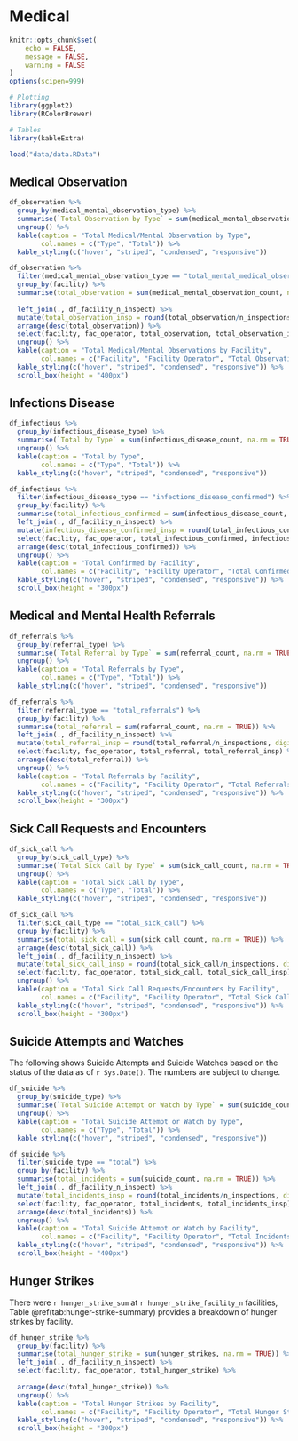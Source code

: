 # Medical

```r
knitr::opts_chunk$set(
	echo = FALSE,
	message = FALSE,
	warning = FALSE
)
options(scipen=999)
```

```r
# Plotting
library(ggplot2)
library(RColorBrewer)

# Tables
library(kableExtra)

load("data/data.RData")
```

## Medical Observation

```r
df_observation %>% 
  group_by(medical_mental_observation_type) %>% 
  summarise(`Total Observation by Type` = sum(medical_mental_observation_count, na.rm = TRUE)) %>% 
  ungroup() %>% 
  kable(caption = "Total Medical/Mental Observation by Type",
        col.names = c("Type", "Total")) %>% 
  kable_styling(c("hover", "striped", "condensed", "responsive"))

```

```r
df_observation %>% 
  filter(medical_mental_observation_type == "total_mental_medical_observation") %>%
  group_by(facility) %>% 
  summarise(total_observation = sum(medical_mental_observation_count, na.rm = TRUE)) %>% 
  
  left_join(., df_facility_n_inspect) %>% 
  mutate(total_observation_insp = round(total_observation/n_inspections, digits = 0)) %>% 
  arrange(desc(total_observation)) %>% 
  select(facility, fac_operator, total_observation, total_observation_insp) %>% 
  ungroup() %>% 
  kable(caption = "Total Medical/Mental Observations by Facility",
        col.names = c("Facility", "Facility Operator", "Total Observation", "Total Observation by Inspection")) %>% 
  kable_styling(c("hover", "striped", "condensed", "responsive")) %>% 
  scroll_box(height = "400px")
```

## Infections Disease

```r

df_infectious %>% 
  group_by(infectious_disease_type) %>% 
  summarise(`Total by Type` = sum(infectious_disease_count, na.rm = TRUE)) %>% 
  ungroup() %>% 
  kable(caption = "Total by Type",
        col.names = c("Type", "Total")) %>% 
  kable_styling(c("hover", "striped", "condensed", "responsive"))
```

```r
df_infectious %>% 
  filter(infectious_disease_type == "infections_disease_confirmed") %>% 
  group_by(facility) %>% 
  summarise(total_infectious_confirmed = sum(infectious_disease_count, na.rm = TRUE)) %>%
  left_join(., df_facility_n_inspect) %>% 
  mutate(infectious_disease_confirmed_insp = round(total_infectious_confirmed/n_inspections, digits = 0)) %>% 
  select(facility, fac_operator, total_infectious_confirmed, infectious_disease_confirmed_insp) %>%
  arrange(desc(total_infectious_confirmed)) %>% 
  ungroup() %>% 
  kable(caption = "Total Confirmed by Facility",
        col.names = c("Facility", "Facility Operator", "Total Confirmed", "Total Confirmed by Inspection")) %>% 
  kable_styling(c("hover", "striped", "condensed", "responsive")) %>% 
  scroll_box(height = "300px")
```

## Medical and Mental Health Referrals

```r
df_referrals %>% 
  group_by(referral_type) %>% 
  summarise(`Total Referral by Type` = sum(referral_count, na.rm = TRUE)) %>% 
  ungroup() %>% 
  kable(caption = "Total Referrals by Type",
        col.names = c("Type", "Total")) %>% 
  kable_styling(c("hover", "striped", "condensed", "responsive"))
```

```r
df_referrals %>% 
  filter(referral_type == "total_referrals") %>% 
  group_by(facility) %>% 
  summarise(total_referral = sum(referral_count, na.rm = TRUE)) %>% 
  left_join(., df_facility_n_inspect) %>% 
  mutate(total_referral_insp = round(total_referral/n_inspections, digits = 0)) %>% 
  select(facility, fac_operator, total_referral, total_referral_insp) %>% 
  arrange(desc(total_referral)) %>% 
  ungroup() %>% 
  kable(caption = "Total Referrals by Facility",
        col.names = c("Facility", "Facility Operator", "Total Referrals", "Total Referrals by Inspection")) %>% 
  kable_styling(c("hover", "striped", "condensed", "responsive")) %>% 
  scroll_box(height = "300px")
```

## Sick Call Requests and Encounters

```r
df_sick_call %>% 
  group_by(sick_call_type) %>% 
  summarise(`Total Sick Call by Type` = sum(sick_call_count, na.rm = TRUE)) %>% 
  ungroup() %>% 
  kable(caption = "Total Sick Call by Type",
        col.names = c("Type", "Total")) %>% 
  kable_styling(c("hover", "striped", "condensed", "responsive"))
```

```r
df_sick_call %>% 
  filter(sick_call_type == "total_sick_call") %>% 
  group_by(facility) %>% 
  summarise(total_sick_call = sum(sick_call_count, na.rm = TRUE)) %>% 
  arrange(desc(total_sick_call)) %>% 
  left_join(., df_facility_n_inspect) %>% 
  mutate(total_sick_call_insp = round(total_sick_call/n_inspections, digits = 0)) %>% 
  select(facility, fac_operator, total_sick_call, total_sick_call_insp) %>% 
  ungroup() %>% 
  kable(caption = "Total Sick Call Requests/Encounters by Facility",
        col.names = c("Facility", "Facility Operator", "Total Sick Call", "Total Sick Call by Inspection")) %>% 
  kable_styling(c("hover", "striped", "condensed", "responsive")) %>% 
  scroll_box(height = "300px")
```

## Suicide Attempts and Watches

The following shows Suicide Attempts and Suicide Watches based on the status of the data as of `r Sys.Date()`. The numbers are subject to change.

```r
df_suicide %>% 
  group_by(suicide_type) %>% 
  summarise(`Total Suicide Attempt or Watch by Type` = sum(suicide_count, na.rm = TRUE)) %>% 
  ungroup() %>% 
  kable(caption = "Total Suicide Attempt or Watch by Type",
        col.names = c("Type", "Total")) %>% 
  kable_styling(c("hover", "striped", "condensed", "responsive"))
```

```r
df_suicide %>% 
  filter(suicide_type == "total") %>% 
  group_by(facility) %>% 
  summarise(total_incidents = sum(suicide_count, na.rm = TRUE)) %>% 
  left_join(., df_facility_n_inspect) %>% 
  mutate(total_incidents_insp = round(total_incidents/n_inspections, digits = 0)) %>% 
  select(facility, fac_operator, total_incidents, total_incidents_insp) %>% 
  arrange(desc(total_incidents)) %>% 
  ungroup() %>% 
  kable(caption = "Total Suicide Attempt or Watch by Facility",
        col.names = c("Facility", "Facility Operator", "Total Incidents", "Total Incidents by Inspection")) %>% 
  kable_styling(c("hover", "striped", "condensed", "responsive")) %>% 
  scroll_box(height = "400px")
```

## Hunger Strikes

There were `r hunger_strike_sum` at `r hunger_strike_facility_n` facilities, Table \@ref(tab:hunger-strike-summary) provides a breakdown of hunger strikes by facility.

```r
df_hunger_strike %>%
  group_by(facility) %>% 
  summarise(total_hunger_strike = sum(hunger_strikes, na.rm = TRUE)) %>% 
  left_join(., df_facility_n_inspect) %>% 
  select(facility, fac_operator, total_hunger_strike) %>% 
  
  arrange(desc(total_hunger_strike)) %>% 
  ungroup() %>% 
  kable(caption = "Total Hunger Strikes by Facility",
        col.names = c("Facility", "Facility Operator", "Total Hunger Strikes")) %>%
  kable_styling(c("hover", "striped", "condensed", "responsive")) %>% 
  scroll_box(height = "300px")
```
